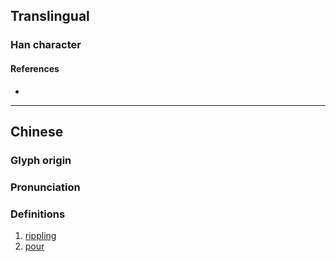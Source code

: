 {{character info/new}}
==Translingual==

===Han character===
{{Han char|rn=85|rad=水|as=12|sn=15|four=38140|canj=EFBK|ids=⿰氵敝}}

====References====
* {{Han ref|kx=0648.290|dkj=18220|dj=1058.150|hdz=31721.070|uh=6F4E|ud=28494|bh=E276|bd=57974}}

----

==Chinese==
{{zh-forms}}

===Glyph origin===
{{Han etym}}

===Pronunciation===
{{zh-pron
|m=pì
|c=pit3
|mc=y
|oc=y
|ma=
|cat=a,v
}}

===Definitions===
{{zh-hanzi}}

# [[rippling]]
# [[pour]]